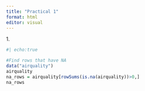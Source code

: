 ```yaml
---
title: "Practical 1"
format: html
editor: visual
---
```


\section{Practical One}

1\.

```r
#| echo:true

#Find rows that have NA
data("airquality")
airquality
na_rows = airquality[rowSums(is.na(airquality))>0,]
na_rows

```
